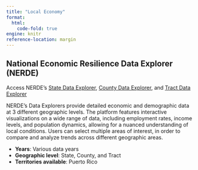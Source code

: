 ```yaml
---
title: "Local Economy"
format: 
  html:
    code-fold: true
engine: knitr
reference-location: margin
---
```



## National Economic Resilience Data Explorer (NERDE)

Access NERDE's [State Data Explorer](https://nerde.anl.gov/data/explorer/states/01){.external target="_blank"}, [County Data Explorer](https://nerde.anl.gov/data/explorer/counties/01001){.external target="_blank"}, and [Tract Data Explorer](https://nerde.anl.gov/data/explorer/tracts/01001020100){.external target="_blank"}

NERDE's Data Explorers provide detailed economic and demographic data at 3 different geographic levels.  The platform features interactive visualizations on a wide range of data, including employment rates, income levels, and population dynamics, allowing for a nuanced understanding of local conditions. Users can select multiple areas of interest, in order to compare and analyze trends across different geographic areas.   

* **Years**: Various data years
* **Geographic level**: State, County, and Tract
* **Territories available**: Puerto Rico
